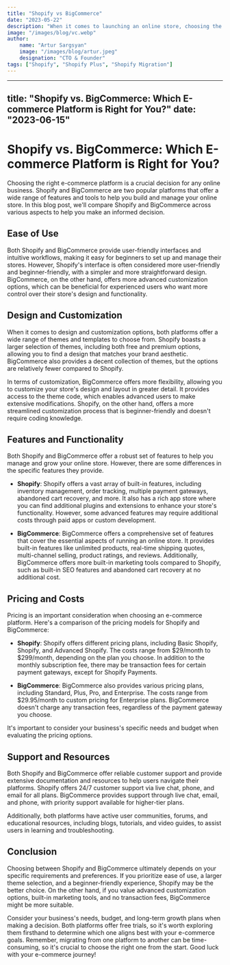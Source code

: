 ```yaml
---
title: "Shopify vs BigCommerce"
date: "2023-05-22"
description: "When it comes to launching an online store, choosing the right ecommerce platform is crucial for your business's success. Shopify and BigCommerce are two leading contenders in the ecommerce market, providing robust features and user-friendly interfaces. In this article, we will conduct an in-depth comparison of Shopify and BigCommerce, exploring their key features, pricing, customization options, SEO capabilities, and more."
image: "/images/blog/vc.webp"
author:
    name: "Artur Sargsyan"
    image: "/images/blog/artur.jpeg"
    designation: "CTO & Founder"
tags: ["Shopify", "Shopify Plus", "Shopify Migration"]
---
```


---
title: "Shopify vs. BigCommerce: Which E-commerce Platform is Right for You?"
date: "2023-06-15"
---

# Shopify vs. BigCommerce: Which E-commerce Platform is Right for You?

Choosing the right e-commerce platform is a crucial decision for any online business. Shopify and BigCommerce are two popular platforms that offer a wide range of features and tools to help you build and manage your online store. In this blog post, we'll compare Shopify and BigCommerce across various aspects to help you make an informed decision.

## Ease of Use

Both Shopify and BigCommerce provide user-friendly interfaces and intuitive workflows, making it easy for beginners to set up and manage their stores. However, Shopify's interface is often considered more user-friendly and beginner-friendly, with a simpler and more straightforward design. BigCommerce, on the other hand, offers more advanced customization options, which can be beneficial for experienced users who want more control over their store's design and functionality.

## Design and Customization

When it comes to design and customization options, both platforms offer a wide range of themes and templates to choose from. Shopify boasts a larger selection of themes, including both free and premium options, allowing you to find a design that matches your brand aesthetic. BigCommerce also provides a decent collection of themes, but the options are relatively fewer compared to Shopify.

In terms of customization, BigCommerce offers more flexibility, allowing you to customize your store's design and layout in greater detail. It provides access to the theme code, which enables advanced users to make extensive modifications. Shopify, on the other hand, offers a more streamlined customization process that is beginner-friendly and doesn't require coding knowledge.

## Features and Functionality

Both Shopify and BigCommerce offer a robust set of features to help you manage and grow your online store. However, there are some differences in the specific features they provide.

- **Shopify**: Shopify offers a vast array of built-in features, including inventory management, order tracking, multiple payment gateways, abandoned cart recovery, and more. It also has a rich app store where you can find additional plugins and extensions to enhance your store's functionality. However, some advanced features may require additional costs through paid apps or custom development.

- **BigCommerce**: BigCommerce offers a comprehensive set of features that cover the essential aspects of running an online store. It provides built-in features like unlimited products, real-time shipping quotes, multi-channel selling, product ratings, and reviews. Additionally, BigCommerce offers more built-in marketing tools compared to Shopify, such as built-in SEO features and abandoned cart recovery at no additional cost.

## Pricing and Costs

Pricing is an important consideration when choosing an e-commerce platform. Here's a comparison of the pricing models for Shopify and BigCommerce:

- **Shopify**: Shopify offers different pricing plans, including Basic Shopify, Shopify, and Advanced Shopify. The costs range from $29/month to $299/month, depending on the plan you choose. In addition to the monthly subscription fee, there may be transaction fees for certain payment gateways, except for Shopify Payments.

- **BigCommerce**: BigCommerce also provides various pricing plans, including Standard, Plus, Pro, and Enterprise. The costs range from $29.95/month to custom pricing for Enterprise plans. BigCommerce doesn't charge any transaction fees, regardless of the payment gateway you choose.

It's important to consider your business's specific needs and budget when evaluating the pricing options.

## Support and Resources

Both Shopify and BigCommerce offer reliable customer support and provide extensive documentation and resources to help users navigate their platforms. Shopify offers 24/7 customer support via live chat, phone, and email for all plans. BigCommerce provides support through live chat, email, and phone, with priority support available for higher-tier plans.

Additionally, both platforms have active user communities, forums, and educational resources, including blogs, tutorials, and video guides, to assist users in learning and troubleshooting.

## Conclusion

Choosing between Shopify and BigCommerce ultimately depends on your specific requirements and preferences. If you prioritize ease of use, a larger theme selection, and a beginner-friendly experience, Shopify may be the better choice. On the other hand, if you value advanced customization options, built-in marketing tools, and no transaction fees, BigCommerce might be more suitable.

Consider your business's needs, budget, and long-term growth plans when making a decision. Both platforms offer free trials, so it's worth exploring them firsthand to determine which one aligns best with your e-commerce goals. Remember, migrating from one platform to another can be time-consuming, so it's crucial to choose the right one from the start. Good luck with your e-commerce journey!
